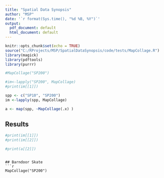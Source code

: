 ```yaml
---
title: "Spatial Data Synopsis"
author: "MSP"
date: '`r format(Sys.time(), "%d %B, %Y")`'
output:
  pdf_document: default
  html_document: default
---
```


```r
knitr::opts_chunk$set(echo = TRUE)
source("C:/RProjects/MSP/SpatialDataSynopsis/code/tests/MapCollage.R")
library(magick)
library(pdftools)
library(purrr)
```

```r
#MapCollage("SP200")

#im<-lapply("SP200", MapCollage)
#print(im[[1]])

spp <- c("SP10", "SP200")
im <-lapply(spp, MapCollage) 

a <- map(spp, ~MapCollage(.x) )
```

## Results
```r
#print(im[[1]])
#print(im[[2]])

#print(a[[2]])
```

```

## Barndoor Skate
```r
MapCollage("SP200")
```

